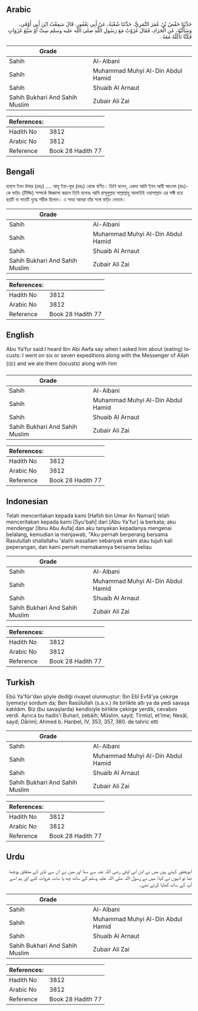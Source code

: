 ## Arabic


<div dir="rtl" lang="ar" style={{fontSize:'larger',backgroundColor:'#f8f9fa',padding:20}}>
حَدَّثَنَا حَفْصُ بْنُ عُمَرَ النَّمَرِيُّ، حَدَّثَنَا شُعْبَةُ، عَنْ أَبِي يَعْفُورٍ، قَالَ سَمِعْتُ ابْنَ أَبِي أَوْفَى، وَسَأَلْتُهُ، عَنِ الْجَرَادِ، فَقَالَ غَزَوْتُ مَعَ رَسُولِ اللَّهِ صلى الله عليه وسلم سِتَّ أَوْ سَبْعَ غَزَوَاتٍ فَكُنَّا نَأْكُلُهُ مَعَهُ ‏.‏
</div>
<div style={{backgroundColor:'#f8f9fa',padding:20, marginBottom: 10}}><table> <thead> <tr> <th>Grade</th> <th></th> </tr> </thead> <tbody> <tr><td>Sahih</td><td>Al-Albani</td></tr><tr><td>Sahih</td><td>Muhammad Muhyi Al-Din Abdul Hamid</td></tr><tr><td>Sahih</td><td>Shuaib Al Arnaut</td></tr><tr><td>Sahih Bukhari And Sahih Muslim</td><td>Zubair Ali Zai</td></tr></tbody></table><table> <thead> <tr> <th>References:</th> <th></th> </tr> </thead> <tbody><tr><td>Hadith No</td><td>3812</td></tr><tr><td>Arabic No</td><td>3812</td></tr><tr><td>Reference</td><td>Book 28 Hadith 77</td></tr></tbody></table></div>

## Bengali


<div dir="ltr" lang="bn" style={{fontSize:'larger',backgroundColor:'#f8f9fa',padding:20}}>
হাফ্‌স ইবন উমার (রহঃ) .... আবূ ইয়া-ফূর (রহঃ) থেকে বর্ণিত। তিনি বলেন, একদা আমি ইবন আবী আওফা (রাঃ)-কে ফড়িং (টিড্ডি) সম্পর্কে জিজ্ঞাসা করলে তিনি বলেনঃ আমি রাসূলুল্লাহ সাল্লাল্লাহু আলাইহি ওয়াসাল্লাম এর সঙ্গী হয়ে ছয়টি বা সাতটি যুদ্ধে শরীক ছিলাম। এ সময় আমরা তাঁর সঙ্গে ফড়িং খেতাম।
</div>
<div style={{backgroundColor:'#f8f9fa',padding:20, marginBottom: 10}}><table> <thead> <tr> <th>Grade</th> <th></th> </tr> </thead> <tbody> <tr><td>Sahih</td><td>Al-Albani</td></tr><tr><td>Sahih</td><td>Muhammad Muhyi Al-Din Abdul Hamid</td></tr><tr><td>Sahih</td><td>Shuaib Al Arnaut</td></tr><tr><td>Sahih Bukhari And Sahih Muslim</td><td>Zubair Ali Zai</td></tr></tbody></table><table> <thead> <tr> <th>References:</th> <th></th> </tr> </thead> <tbody><tr><td>Hadith No</td><td>3812</td></tr><tr><td>Arabic No</td><td>3812</td></tr><tr><td>Reference</td><td>Book 28 Hadith 77</td></tr></tbody></table></div>

## English


<div dir="ltr" lang="en" style={{fontSize:'larger',backgroundColor:'#f8f9fa',padding:20}}>
Abu Ya’fur said:I heard Ibn Abi Awfa say when I asked him about (eating) locusts: I went on six or seven expeditions along with the Messenger of Allah (ﷺ) and we ate them (locusts) along with him
</div>
<div style={{backgroundColor:'#f8f9fa',padding:20, marginBottom: 10}}><table> <thead> <tr> <th>Grade</th> <th></th> </tr> </thead> <tbody> <tr><td>Sahih</td><td>Al-Albani</td></tr><tr><td>Sahih</td><td>Muhammad Muhyi Al-Din Abdul Hamid</td></tr><tr><td>Sahih</td><td>Shuaib Al Arnaut</td></tr><tr><td>Sahih Bukhari And Sahih Muslim</td><td>Zubair Ali Zai</td></tr></tbody></table><table> <thead> <tr> <th>References:</th> <th></th> </tr> </thead> <tbody><tr><td>Hadith No</td><td>3812</td></tr><tr><td>Arabic No</td><td>3812</td></tr><tr><td>Reference</td><td>Book 28 Hadith 77</td></tr></tbody></table></div>

## Indonesian


<div dir="ltr" lang="id" style={{fontSize:'larger',backgroundColor:'#f8f9fa',padding:20}}>
Telah menceritakan kepada kami [Hafsh bin Umar An Namari] telah menceritakan kepada kami [Syu'bah] dari [Abu Ya'fur] ia berkata; aku mendengar [Ibnu Abu Aufa] dan aku tanyakan kepadanya mengenai belalang, kemudian ia menjawab, "Aku pernah berperang bersama Rasulullah shallallahu 'alaihi wasallam sebanyak enam atau tujuh kali peperangan, dan kami pernah memakannya bersama beliau
</div>
<div style={{backgroundColor:'#f8f9fa',padding:20, marginBottom: 10}}><table> <thead> <tr> <th>Grade</th> <th></th> </tr> </thead> <tbody> <tr><td>Sahih</td><td>Al-Albani</td></tr><tr><td>Sahih</td><td>Muhammad Muhyi Al-Din Abdul Hamid</td></tr><tr><td>Sahih</td><td>Shuaib Al Arnaut</td></tr><tr><td>Sahih Bukhari And Sahih Muslim</td><td>Zubair Ali Zai</td></tr></tbody></table><table> <thead> <tr> <th>References:</th> <th></th> </tr> </thead> <tbody><tr><td>Hadith No</td><td>3812</td></tr><tr><td>Arabic No</td><td>3812</td></tr><tr><td>Reference</td><td>Book 28 Hadith 77</td></tr></tbody></table></div>

## Turkish


<div dir="ltr" lang="tr" style={{fontSize:'larger',backgroundColor:'#f8f9fa',padding:20}}>
Ebû Ya'fûr'dan şöyle dediği rivayet olunmuştur: İbn Ebî Evfâ'ya çekirge (yeme)yi sordum da; Ben Rasûlullah (s.a.v.) ile birlikte altı ya da yedi savaşa katıldım. Biz (bu savaşlarda) kendisiyle birlikte çekirge yerdik, cevabını verdi. Ayrıca bu hadis'i Buharî, zebâih; Müslim, sayd; Tirmizî, et'ime; Nesâî, sayd; Dârimî; Ahmed b. Hanbel, IV, 353, 357, 380. de tahric etti
</div>
<div style={{backgroundColor:'#f8f9fa',padding:20, marginBottom: 10}}><table> <thead> <tr> <th>Grade</th> <th></th> </tr> </thead> <tbody> <tr><td>Sahih</td><td>Al-Albani</td></tr><tr><td>Sahih</td><td>Muhammad Muhyi Al-Din Abdul Hamid</td></tr><tr><td>Sahih</td><td>Shuaib Al Arnaut</td></tr><tr><td>Sahih Bukhari And Sahih Muslim</td><td>Zubair Ali Zai</td></tr></tbody></table><table> <thead> <tr> <th>References:</th> <th></th> </tr> </thead> <tbody><tr><td>Hadith No</td><td>3812</td></tr><tr><td>Arabic No</td><td>3812</td></tr><tr><td>Reference</td><td>Book 28 Hadith 77</td></tr></tbody></table></div>

## Urdu


<div dir="rtl" lang="ur" style={{fontSize:'larger',backgroundColor:'#f8f9fa',padding:20}}>
ابویعفور کہتے ہیں میں نے ابن ابی اوفی رضی اللہ عنہ سے سنا اور میں نے ان سے ٹڈی کے متعلق پوچھا تھا تو انہوں نے کہا: میں نے رسول اللہ صلی اللہ علیہ وسلم کے ساتھ چھ یا سات غزوات کئے اور ہم اسے آپ کے ساتھ کھایا کرتے تھے۔
</div>
<div style={{backgroundColor:'#f8f9fa',padding:20, marginBottom: 10}}><table> <thead> <tr> <th>Grade</th> <th></th> </tr> </thead> <tbody> <tr><td>Sahih</td><td>Al-Albani</td></tr><tr><td>Sahih</td><td>Muhammad Muhyi Al-Din Abdul Hamid</td></tr><tr><td>Sahih</td><td>Shuaib Al Arnaut</td></tr><tr><td>Sahih Bukhari And Sahih Muslim</td><td>Zubair Ali Zai</td></tr></tbody></table><table> <thead> <tr> <th>References:</th> <th></th> </tr> </thead> <tbody><tr><td>Hadith No</td><td>3812</td></tr><tr><td>Arabic No</td><td>3812</td></tr><tr><td>Reference</td><td>Book 28 Hadith 77</td></tr></tbody></table></div>